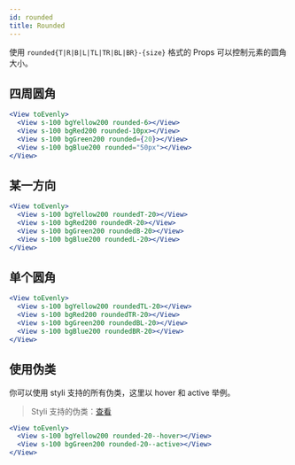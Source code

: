 ```yaml
---
id: rounded
title: Rounded
---
```


使用 `rounded{T|R|B|L|TL|TR|BL|BR}-{size}` 格式的 Props 可以控制元素的圆角大小。

## 四周圆角

```jsx live
<View toEvenly>
  <View s-100 bgYellow200 rounded-6></View>
  <View s-100 bgRed200 rounded-10px></View>
  <View s-100 bgGreen200 rounded={20}></View>
  <View s-100 bgBlue200 rounded="50px"></View>
</View>
```

## 某一方向

```jsx live
<View toEvenly>
  <View s-100 bgYellow200 roundedT-20></View>
  <View s-100 bgRed200 roundedR-20></View>
  <View s-100 bgGreen200 roundedB-20></View>
  <View s-100 bgBlue200 roundedL-20></View>
</View>
```

## 单个圆角

```jsx live
<View toEvenly>
  <View s-100 bgYellow200 roundedTL-20></View>
  <View s-100 bgRed200 roundedTR-20></View>
  <View s-100 bgGreen200 roundedBL-20></View>
  <View s-100 bgBlue200 roundedBR-20></View>
</View>
```

## 使用伪类

你可以使用 styli 支持的所有伪类，这里以 hover 和 active 举例。

> Styli 支持的伪类：[查看](/docs/pseudo)

```jsx live
<View toEvenly>
  <View s-100 bgYellow200 rounded-20--hover></View>
  <View s-100 bgGreen200 rounded-20--active></View>
</View>
```
